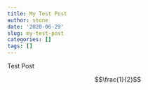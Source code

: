 ```yaml
---
title: My Test Post
author: stone
date: '2020-06-29'
slug: my-test-post
categories: []
tags: []
---
```


Test Post

$$\frac{1}{2}$$